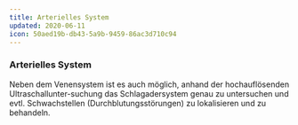 ```yaml
---
title: Arterielles System
updated: 2020-06-11
icon: 50aed19b-db43-5a9b-9459-86ac3d710c94
---
```


### Arterielles System

Neben dem Venensystem ist es auch möglich, anhand der hochauflösenden Ultraschallunter-suchung das Schlagadersystem genau zu untersuchen und evtl. Schwachstellen (Durchblutungsstörungen) zu lokalisieren und zu behandeln.
